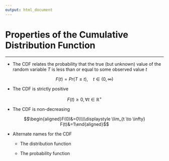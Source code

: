 ```yaml
---
output: html_document
---
```


# Properties of the Cumulative Distribution Function

<hr/>

- The CDF relates the probability that the true (but unknown) value of the random variable $T$ is less than or equal to some observed value $t$ 

$$F(t)=Pr(T\le t), \quad t\in (0,\infty)$$

- The CDF is strictly positive 

$$F(t) \ge 0, \forall t \in \mathbb{R}^{+}$$

- The CDF is non-decreasing 

$$\begin{aligned}F(0)&=0\\\\\displaystyle \lim_{t \to \infty} F(t)&=1\end{aligned}$$

- Alternate names for the CDF

    + The distribution function
    
    + The probability function
